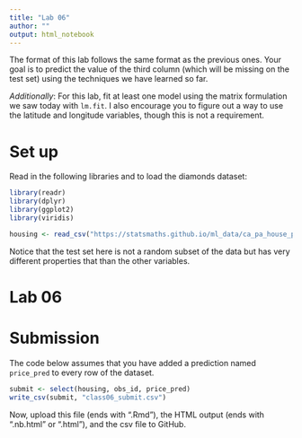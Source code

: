 ```yaml
---
title: "Lab 06"
author: ""
output: html_notebook
---
```


The format of this lab follows the same format as the previous
ones. Your goal is to predict the value of the third column
(which will be missing on the test set) using the techniques
we have learned so far.

*Additionally*: For this lab, fit at least one model using the
matrix formulation we saw today with `lm.fit`. I also encourage
you to figure out a way to use the latitude and longitude
variables, though this is not a requirement.

# Set up

Read in the following libraries and to load the diamonds dataset:

```r
library(readr)
library(dplyr)
library(ggplot2)
library(viridis)

housing <- read_csv("https://statsmaths.github.io/ml_data/ca_pa_house_price.csv")
```

Notice that the test set here is not a random subset of the data but
has very different properties that than the other variables.

# Lab 06








# Submission

The code below assumes that you have added a prediction named
`price_pred` to every row of the dataset.

```r
submit <- select(housing, obs_id, price_pred)
write_csv(submit, "class06_submit.csv")
```

Now, upload this file (ends with ".Rmd"), the HTML output
(ends with ".nb.html" or ".html"), and the csv file to
GitHub.
